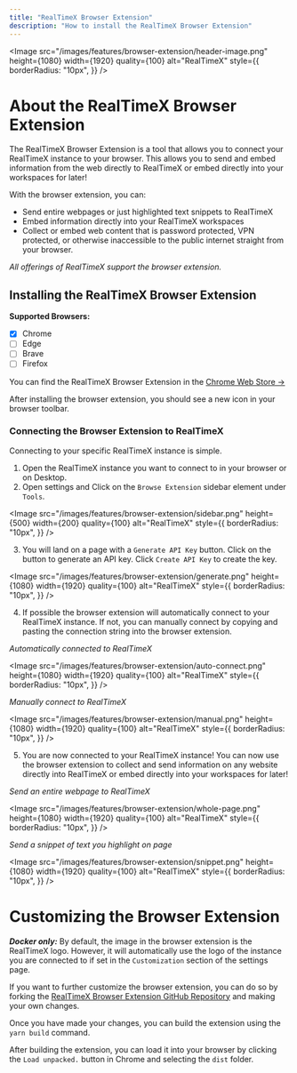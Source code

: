 ```yaml
---
title: "RealTimeX Browser Extension"
description: "How to install the RealTimeX Browser Extension"
---
```



<Image
  src="/images/features/browser-extension/header-image.png"
  height={1080}
  width={1920}
  quality={100}
  alt="RealTimeX"
  style={{
    borderRadius: "10px",
  }}
/>

# About the RealTimeX Browser Extension

The RealTimeX Browser Extension is a tool that allows you to connect your RealTimeX instance to your browser. This allows you to send and embed information from the web directly to RealTimeX or embed directly into your workspaces for later!

With the browser extension, you can:

- Send entire webpages or just highlighted text snippets to RealTimeX
- Embed information directly into your RealTimeX workspaces
- Collect or embed web content that is password protected, VPN protected, or otherwise inaccessible to the public internet straight from your browser.

_All offerings of RealTimeX support the browser extension._

## Installing the RealTimeX Browser Extension

**Supported Browsers:**

- [x] Chrome
- [ ] Edge
- [ ] Brave
- [ ] Firefox

You can find the RealTimeX Browser Extension in the [Chrome Web Store &rarr;](https://chromewebstore.google.com/detail/RealTimeX-browser-compa/pncmdlebcopjodenlllcomedphdmeogm)

After installing the browser extension, you should see a new icon in your browser toolbar.

### Connecting the Browser Extension to RealTimeX

Connecting to your specific RealTimeX instance is simple.

1. Open the RealTimeX instance you want to connect to in your browser or on Desktop.
2. Open settings and Click on the `Browse Extension` sidebar element under `Tools`.

<Image
  src="/images/features/browser-extension/sidebar.png"
  height={500}
  width={200}
  quality={100}
  alt="RealTimeX"
  style={{
    borderRadius: "10px",
  }}
/>

3. You will land on a page with a `Generate API Key` button. Click on the button to generate an API key. Click `Create API Key` to create the key.

<Image
  src="/images/features/browser-extension/generate.png"
  height={1080}
  width={1920}
  quality={100}
  alt="RealTimeX"
  style={{
    borderRadius: "10px",
  }}
/>

4. If possible the browser extension will automatically connect to your RealTimeX instance. If not, you can manually connect by copying and pasting the connection string into the browser extension.

_Automatically connected to RealTimeX_

<Image
  src="/images/features/browser-extension/auto-connect.png"
  height={1080}
  width={1920}
  quality={100}
  alt="RealTimeX"
  style={{
    borderRadius: "10px",
  }}
/>

_Manually connect to RealTimeX_

<Image
  src="/images/features/browser-extension/manual.png"
  height={1080}
  width={1920}
  quality={100}
  alt="RealTimeX"
  style={{
    borderRadius: "10px",
  }}
/>

5. You are now connected to your RealTimeX instance! You can now use the browser extension to collect and send information on any website directly into RealTimeX or embed directly into your workspaces for later!

_Send an entire webpage to RealTimeX_

<Image
  src="/images/features/browser-extension/whole-page.png"
  height={1080}
  width={1920}
  quality={100}
  alt="RealTimeX"
  style={{
    borderRadius: "10px",
  }}
/>

_Send a snippet of text you highlight on page_

<Image
  src="/images/features/browser-extension/snippet.png"
  height={1080}
  width={1920}
  quality={100}
  alt="RealTimeX"
  style={{
    borderRadius: "10px",
  }}
/>

# Customizing the Browser Extension

**_Docker only:_**
By default, the image in the browser extension is the RealTimeX logo. However, it will automatically use the logo of the instance you are connected to if set in the `Customization` section of the settings page.

If you want to further customize the browser extension, you can do so by forking the [RealTimeX Browser Extension GitHub Repository](https://github.com/Mintplex-Labs/RealTimeX-extension) and making your own changes.

Once you have made your changes, you can build the extension using the `yarn build` command.

After building the extension, you can load it into your browser by clicking the `Load unpacked.` button in Chrome and selecting the `dist` folder.
